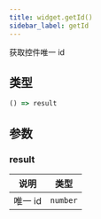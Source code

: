 ```yaml
---
title: widget.getId()
sidebar_label: getId
---
```


获取控件唯一 id

## 类型

```ts
() => result
```

## 参数

### result

| 说明    | 类型     |
| ------- | -------- |
| 唯一 id | `number` |